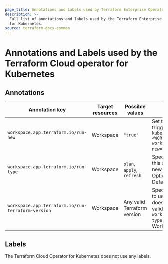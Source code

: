 ```yaml
---
page_title: Annotations and Labels used by Terraform Enterprise Operator for Kubernetes
description: >-
  Full list of annotations and labels used by the Terraform Enterprise Operator
  for Kubernetes.
source: terraform-docs-common
---
```


# Annotations and Labels used by the Terraform Cloud operator for Kubernetes

## Annotations

| Annotation key                                     | Target resources | Possible values             | Description                                                                                                                                                                                                          |
| -------------------------------------------------- | ---------------- | --------------------------- | -------------------------------------------------------------------------------------------------------------------------------------------------------------------------------------------------------------------- |
| `workspace.app.terraform.io/run-new`               | Workspace        | `"true"`                    | Set this annotation to `"true"` to trigger a new run. Example: `kubectl annotate workspace <WORKSPACE-NAME> workspace.app.terraform.io/run-new="true"`.                                                              |
| `workspace.app.terraform.io/run-type`              | Workspace        | `plan`, `apply`, `refresh`  | Specifies the run type. Changing this annotation does not start a new run. Refer to [Run Modes and Options](/terraform/enterprise/run/modes-and-options) for more information. Defaults to `"plan"`.                 |
| `workspace.app.terraform.io/run-terraform-version` | Workspace        | Any valid Terraform version | Specifies the Terraform version to use. Changing this annotation does not start a new run. Only valid when the annotation `workspace.app.terraform.io/run-type` is set to `plan`. Defaults to the Workspace version. |

## Labels

The Terraform Cloud Operator for Kubernetes does not use any labels.
